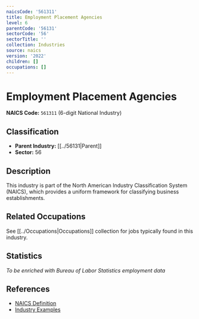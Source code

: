 ```yaml
---
naicsCode: '561311'
title: Employment Placement Agencies
level: 6
parentCode: '56131'
sectorCode: '56'
sectorTitle: ''
collection: Industries
source: naics
version: '2022'
children: []
occupations: []
---
```

# Employment Placement Agencies

**NAICS Code:** `561311` (6-digit National Industry)

## Classification

- **Parent Industry:** [[../56131|Parent]]
- **Sector:** 56

## Description

This industry is part of the North American Industry Classification System (NAICS), which provides a uniform framework for classifying business establishments.

## Related Occupations

See [[../Occupations|Occupations]] collection for jobs typically found in this industry.

## Statistics

*To be enriched with Bureau of Labor Statistics employment data*

## References

- [NAICS Definition](https://www.census.gov/naics/)
- [Industry Examples](https://www.census.gov/naics/2022NAICS/)
